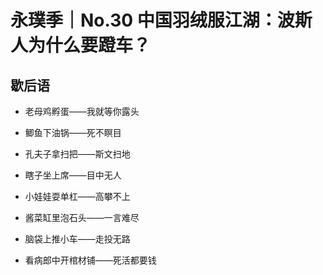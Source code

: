 # 永璞季｜No.30 中国羽绒服江湖：波斯人为什么要蹬车？

## 歇后语

- 老母鸡孵蛋——我就等你露头

- 鲫鱼下油锅——死不瞑目

- 孔夫子拿扫把——斯文扫地

- 瞎子坐上席——目中无人

- 小娃娃耍单杠——高攀不上

- 酱菜缸里泡石头——一言难尽

- 脑袋上推小车——走投无路

- 看病郎中开棺材铺——死活都要钱
